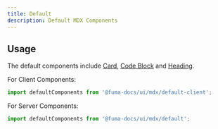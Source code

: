 ```yaml
---
title: Default
description: Default MDX Components
---
```


## Usage

The default components include [Card](/docs/ui/components/card), [Code Block](/docs/ui/components/codeblock) and [Heading](/docs/ui/components/heading).

For Client Components:

```ts
import defaultComponents from '@fuma-docs/ui/mdx/default-client';
```

For Server Components:

```ts
import defaultComponents from '@fuma-docs/ui/mdx/default';
```
